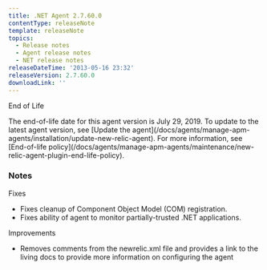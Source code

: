 ```yaml
---
title: .NET Agent 2.7.60.0
contentType: releaseNote
template: releaseNote
topics:
  - Release notes
  - Agent release notes
  - NET release notes
releaseDateTime: '2013-05-16 23:32'
releaseVersion: 2.7.60.0
downloadLink: ''
---
```


End of Life

<Callout variant="important">
  The end-of-life date for this agent version is July 29, 2019. To update to the latest agent version, see [Update the agent](/docs/agents/manage-apm-agents/installation/update-new-relic-agent). For more information, see [End-of-life policy](/docs/agents/manage-apm-agents/maintenance/new-relic-agent-plugin-end-life-policy).
</Callout>

### Notes

Fixes

* Fixes cleanup of Component Object Model (COM) registration.
* Fixes ability of agent to monitor partially-trusted .NET applications.

Improvements

* Removes comments from the newrelic.xml file and provides a link to the living docs to provide more information on configuring the agent
